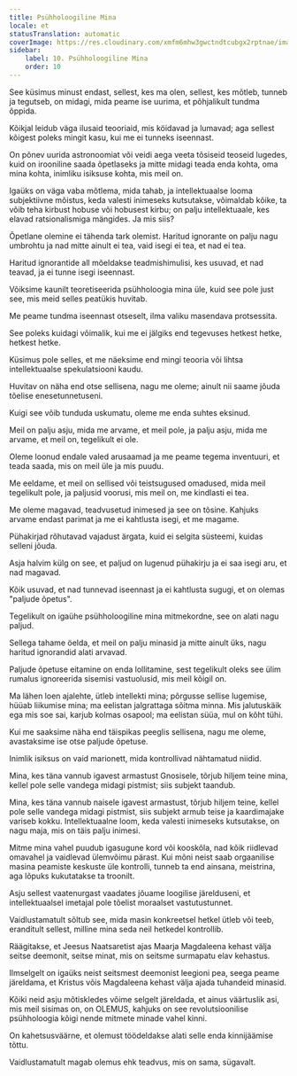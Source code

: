 ```yaml
---
title: Psühholoogiline Mina
locale: et
statusTranslation: automatic
coverImage: https://res.cloudinary.com/xmfm6mhw3gwctndtcubgx2rptnae/image/upload/v1741354419/small_cover_la_gran_rebelion_28716e29d2.webp
sidebar:
    label: 10. Psühholoogiline Mina
    order: 10
---
```

See küsimus minust endast, sellest, kes ma olen, sellest, kes mõtleb, tunneb ja tegutseb, on midagi, mida peame ise uurima, et põhjalikult tundma õppida.

Kõikjal leidub väga ilusaid teooriaid, mis köidavad ja lumavad; aga sellest kõigest poleks mingit kasu, kui me ei tunneks iseennast.

On põnev uurida astronoomiat või veidi aega veeta tõsiseid teoseid lugedes, kuid on irooniline saada õpetlaseks ja mitte midagi teada enda kohta, oma mina kohta, inimliku isiksuse kohta, mis meil on.

Igaüks on väga vaba mõtlema, mida tahab, ja intellektuaalse looma subjektiivne mõistus, keda valesti inimeseks kutsutakse, võimaldab kõike, ta võib teha kirbust hobuse või hobusest kirbu; on palju intellektuaale, kes elavad ratsionalismiga mängides. Ja mis siis?

Õpetlane olemine ei tähenda tark olemist. Haritud ignorante on palju nagu umbrohtu ja nad mitte ainult ei tea, vaid isegi ei tea, et nad ei tea.

Haritud ignorantide all mõeldakse teadmishimulisi, kes usuvad, et nad teavad, ja ei tunne isegi iseennast.

Võiksime kaunilt teoretiseerida psühholoogia mina üle, kuid see pole just see, mis meid selles peatükis huvitab.

Me peame tundma iseennast otseselt, ilma valiku masendava protsessita.

See poleks kuidagi võimalik, kui me ei jälgiks end tegevuses hetkest hetke, hetkest hetke.

Küsimus pole selles, et me näeksime end mingi teooria või lihtsa intellektuaalse spekulatsiooni kaudu.

Huvitav on näha end otse sellisena, nagu me oleme; ainult nii saame jõuda tõelise enesetunnetuseni.

Kuigi see võib tunduda uskumatu, oleme me enda suhtes eksinud.

Meil on palju asju, mida me arvame, et meil pole, ja palju asju, mida me arvame, et meil on, tegelikult ei ole.

Oleme loonud endale valed arusaamad ja me peame tegema inventuuri, et teada saada, mis on meil üle ja mis puudu.

Me eeldame, et meil on sellised või teistsugused omadused, mida meil tegelikult pole, ja paljusid voorusi, mis meil on, me kindlasti ei tea.

Me oleme magavad, teadvusetud inimesed ja see on tõsine. Kahjuks arvame endast parimat ja me ei kahtlusta isegi, et me magame.

Pühakirjad rõhutavad vajadust ärgata, kuid ei selgita süsteemi, kuidas selleni jõuda.

Asja halvim külg on see, et paljud on lugenud pühakirju ja ei saa isegi aru, et nad magavad.

Kõik usuvad, et nad tunnevad iseennast ja ei kahtlusta sugugi, et on olemas "paljude õpetus".

Tegelikult on igaühe psühholoogiline mina mitmekordne, see on alati nagu paljud.

Sellega tahame öelda, et meil on palju minasid ja mitte ainult üks, nagu haritud ignorandid alati arvavad.

Paljude õpetuse eitamine on enda lollitamine, sest tegelikult oleks see ülim rumalus ignoreerida sisemisi vastuolusid, mis meil kõigil on.

Ma lähen loen ajalehte, ütleb intellekti mina; põrgusse sellise lugemise, hüüab liikumise mina; ma eelistan jalgrattaga sõitma minna. Mis jalutuskäik ega mis soe sai, karjub kolmas osapool; ma eelistan süüa, mul on kõht tühi.

Kui me saaksime näha end täispikas peeglis sellisena, nagu me oleme, avastaksime ise otse paljude õpetuse.

Inimlik isiksus on vaid marionett, mida kontrollivad nähtamatud niidid.

Mina, kes täna vannub igavest armastust Gnosisele, tõrjub hiljem teine mina, kellel pole selle vandega midagi pistmist; siis subjekt taandub.

Mina, kes täna vannub naisele igavest armastust, tõrjub hiljem teine, kellel pole selle vandega midagi pistmist, siis subjekt armub teise ja kaardimajake variseb kokku. Intellektuaalne loom, keda valesti inimeseks kutsutakse, on nagu maja, mis on täis palju inimesi.

Mitme mina vahel puudub igasugune kord või kooskõla, nad kõik riidlevad omavahel ja vaidlevad ülemvõimu pärast. Kui mõni neist saab orgaanilise masina peamiste keskuste üle kontrolli, tunneb ta end ainsana, meistrina, aga lõpuks kukutatakse ta troonilt.

Asju sellest vaatenurgast vaadates jõuame loogilise järelduseni, et intellektuaalsel imetajal pole tõelist moraalset vastutustunnet.

Vaidlustamatult sõltub see, mida masin konkreetsel hetkel ütleb või teeb, eranditult sellest, milline mina seda neil hetkedel kontrollib.

Räägitakse, et Jeesus Naatsaretist ajas Maarja Magdaleena kehast välja seitse deemonit, seitse minat, mis on seitsme surmapatu elav kehastus.

Ilmselgelt on igaüks neist seitsmest deemonist leegioni pea, seega peame järeldama, et Kristus võis Magdaleena kehast välja ajada tuhandeid minasid.

Kõiki neid asju mõtiskledes võime selgelt järeldada, et ainus väärtuslik asi, mis meil sisimas on, on OLEMUS, kahjuks on see revolutsioonilise psühholoogia kõigi nende mitmete minade vahel kinni.

On kahetsusväärne, et olemust töödeldakse alati selle enda kinnijäämise tõttu.

Vaidlustamatult magab olemus ehk teadvus, mis on sama, sügavalt.

